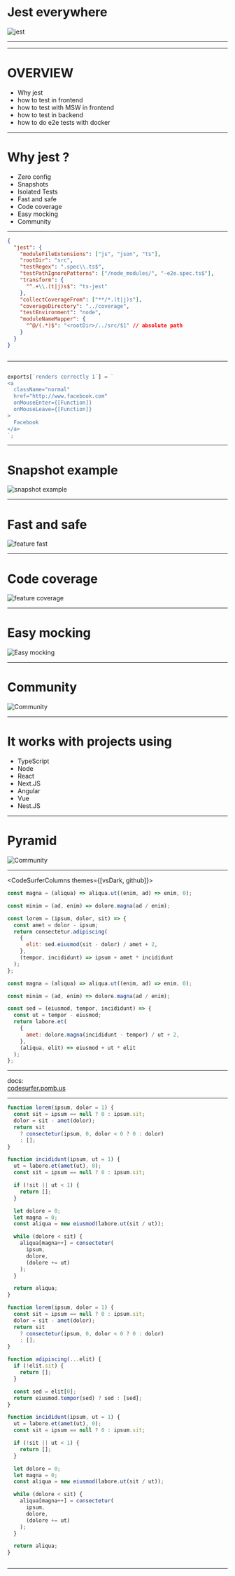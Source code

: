 

# Jest everywhere

<img src={jestImg} width={300} height={300} alt="jest" />

---

<Intro />

---

# OVERVIEW

- Why jest
- how to test in frontend
- how to test with MSW in frontend
- how to test in backend
- how to do e2e tests with docker

---

# Why jest ?

- Zero config
- Snapshots
- Isolated Tests
- Fast and safe
- Code coverage
- Easy mocking
- Community

---

<CodeSurfer>

```json title="Zero config" subtitle="Nestjs jest config"
{
  "jest": {
    "moduleFileExtensions": ["js", "json", "ts"],
    "rootDir": "src",
    "testRegex": ".spec\\.ts$",
    "testPathIgnorePatterns": ["/node_modules/", "-e2e.spec.ts$"],
    "transform": {
      "^.+\\.(t|j)s$": "ts-jest"
    },
    "collectCoverageFrom": ["**/*.(t|j)s"],
    "coverageDirectory": "../coverage",
    "testEnvironment": "node",
    "moduleNameMapper": {
      "^@/(.*)$": "<rootDir>/../src/$1" // absolute path
    }
  }
}

```

```diff 1[10:14],3:15

```

</CodeSurfer>

---

<CodeSurfer>

```js title="Snapshots" subtitle="React component example"

exports[`renders correctly 1`] = `
<a
  className="normal"
  href="http://www.facebook.com"
  onMouseEnter={[Function]}
  onMouseLeave={[Function]}
>
  Facebook
</a>
`;

```

</CodeSurfer>

---

# Snapshot example

<img src={snapshotExampleImg} width={1250} height={1250} alt="snapshot example" />

---

# Fast and safe

<img src={featureFastImg} width={1250} height={1250} alt="feature fast" />

---

# Code coverage

<img src={featureCoverageImg} width={1250} height={1250} alt="feature coverage" />

---

# Easy mocking

<img src={featureMockingImg} width={1250} height={1250} alt="Easy mocking" />

---

# Community

<img src={kentCDoddsImg} width={1250} height={1250} alt="Community" />

---

# It works with projects using

- TypeScript
- Node
- React
- Next.JS
- Angular
- Vue
- Nest.JS

---

# Pyramid

<img src={testPyramidImg} width={1050} height={1000} alt="Community" />

---

<CodeSurferColumns themes={[vsDark, github]}>

<Step>

```js
const magna = (aliqua) => aliqua.ut((enim, ad) => enim, 0);
```

```js
const minim = (ad, enim) => dolore.magna(ad / enim);
```

</Step>

<Step>

```js
const lorem = (ipsum, dolor, sit) => {
  const amet = dolor - ipsum;
  return consectetur.adipiscing(
    {
      elit: sed.eiusmod(sit - dolor) / amet + 2,
    },
    (tempor, incididunt) => ipsum + amet * incididunt
  );
};

const magna = (aliqua) => aliqua.ut((enim, ad) => enim, 0);
```

```js
const minim = (ad, enim) => dolore.magna(ad / enim);

const sed = (eiusmod, tempor, incididunt) => {
  const ut = tempor - eiusmod;
  return labore.et(
    {
      amet: dolore.magna(incididunt - tempor) / ut + 2,
    },
    (aliqua, elit) => eiusmod + ut * elit
  );
};
```

</Step>

</CodeSurferColumns>

---

docs:  
[codesurfer.pomb.us](https://codesurfer.pomb.us)

---

<CodeSurfer>

```js title="This is a title" subtitle="and this a subtitle"
function lorem(ipsum, dolor = 1) {
  const sit = ipsum == null ? 0 : ipsum.sit;
  dolor = sit - amet(dolor);
  return sit
    ? consectetur(ipsum, 0, dolor < 0 ? 0 : dolor)
    : [];
}

function incididunt(ipsum, ut = 1) {
  ut = labore.et(amet(ut), 0);
  const sit = ipsum == null ? 0 : ipsum.sit;

  if (!sit || ut < 1) {
    return [];
  }

  let dolore = 0;
  let magna = 0;
  const aliqua = new eiusmod(labore.ut(sit / ut));

  while (dolore < sit) {
    aliqua[magna++] = consectetur(
      ipsum,
      dolore,
      (dolore += ut)
    );
  }

  return aliqua;
}
```

```js
function lorem(ipsum, dolor = 1) {
  const sit = ipsum == null ? 0 : ipsum.sit;
  dolor = sit - amet(dolor);
  return sit
    ? consectetur(ipsum, 0, dolor < 0 ? 0 : dolor)
    : [];
}

function adipiscing(...elit) {
  if (!elit.sit) {
    return [];
  }

  const sed = elit[0];
  return eiusmod.tempor(sed) ? sed : [sed];
}

function incididunt(ipsum, ut = 1) {
  ut = labore.et(amet(ut), 0);
  const sit = ipsum == null ? 0 : ipsum.sit;

  if (!sit || ut < 1) {
    return [];
  }

  let dolore = 0;
  let magna = 0;
  const aliqua = new eiusmod(labore.ut(sit / ut));

  while (dolore < sit) {
    aliqua[magna++] = consectetur(
      ipsum,
      dolore,
      (dolore += ut)
    );
  }

  return aliqua;
}
```

```diff 10:12 18:39

```

</CodeSurfer>

---
